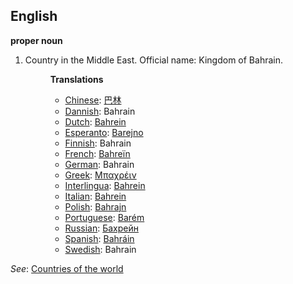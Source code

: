 ==English==

'''proper noun'''

# Country in the Middle East. Official name: Kingdom of Bahrain.
#:'''Translations'''
#:*[[Chinese]]: [[巴林]]
#:*[[Dannish]]: Bahrain
#:*[[Dutch]]: [[Bahrein]]
#:*[[Esperanto]]: [[Barejno]]
#:*[[Finnish]]: Bahrain
#:*[[French]]: [[Bahreïn]]
#:*[[German]]: Bahrain
#:*[[Greek]]: [[Μπαχρέιν]]
#:*[[Interlingua]]: [[Bahrein]]
#:*[[Italian]]: [[Bahrein]]
#:*[[Polish]]: [[Bahrajn]]
#:*[[Portuguese]]: [[Barém]]
#:*[[Russian]]: [[Бахрейн]]
#:*[[Spanish]]: [[Bahráin]]
#:*[[Swedish]]: Bahrain

''See'': [[Countries of the world]]